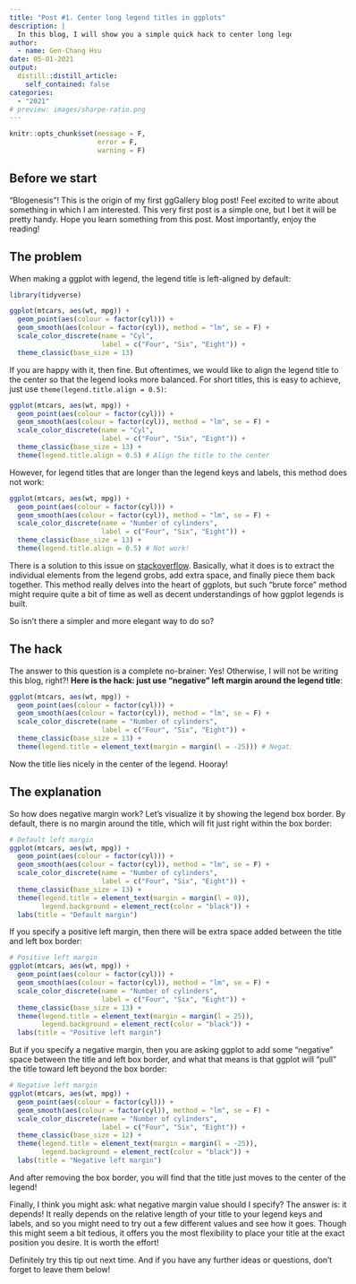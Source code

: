 ```yaml
---
title: "Post #1. Center long legend titles in ggplots"
description: |
  In this blog, I will show you a simple quick hack to center long legend titles in ggplots without bothering gtables and grobs. 
author:
  - name: Gen-Chang Hsu
date: 05-01-2021
output:
  distill::distill_article:
    self_contained: false
categories:
  - "2021"
# preview: images/sharpe-ratio.png
---
```


<!-- Webpage style -->
<style>
d-article a {
    color: #2780e3 !important;
    border-bottom: none !important;
}

d-article a:hover {
    color: #2780e3 !important;
    border-bottom: 2px solid !important;
}

d-byline {
    margin-left: -10% !important;
}

d-title {
    margin-left: -10%;
}

d-title h1{
    font-size: 45px;
    width: 130%;
}

d-article {
    margin-left: -10%;
}

p {
    width: 120%;
}

d-article h2 {
    width: 120%;
}

div.article-footer{
    width: 120%;
}

d-article div.sourceCode { 
    width: 120% !important;
}

d-article pre { 
    width: 120% !important;
}

div.l-body {
    width: 120% !important;
}

</style>

```r
knitr::opts_chunk$set(message = F, 
                      error = F, 
                      warning = F)
```

<!-- Start of the article -->
## Before we start
"Blogenesis"! This is the origin of my first ggGallery blog post! Feel excited to write about something in which I am interested. This very first post is a simple one, but I bet it will be pretty handy. Hope you learn something from this post. Most importantly, enjoy the reading!  


## The problem
When making a ggplot with legend, the legend title is left-aligned by default:

```r
library(tidyverse)

ggplot(mtcars, aes(wt, mpg)) + 
  geom_point(aes(colour = factor(cyl))) + 
  geom_smooth(aes(colour = factor(cyl)), method = "lm", se = F) +
  scale_color_discrete(name = "Cyl", 
                       label = c("Four", "Six", "Eight")) + 
  theme_classic(base_size = 13)

```

If you are happy with it, then fine. But oftentimes, we would like to align the legend title to the center so that the legend looks more balanced. For short titles, this is easy to achieve, just use `theme(legend.title.align = 0.5)`:

```r
ggplot(mtcars, aes(wt, mpg)) + 
  geom_point(aes(colour = factor(cyl))) + 
  geom_smooth(aes(colour = factor(cyl)), method = "lm", se = F) +
  scale_color_discrete(name = "Cyl", 
                       label = c("Four", "Six", "Eight")) + 
  theme_classic(base_size = 13) + 
  theme(legend.title.align = 0.5) # Align the title to the center

```

However, for legend titles that are longer than the legend keys and labels, this method does not work:

```r
ggplot(mtcars, aes(wt, mpg)) + 
  geom_point(aes(colour = factor(cyl))) + 
  geom_smooth(aes(colour = factor(cyl)), method = "lm", se = F) +
  scale_color_discrete(name = "Number of cylinders", 
                       label = c("Four", "Six", "Eight")) + 
  theme_classic(base_size = 13) + 
  theme(legend.title.align = 0.5) # Not work!

```

There is a solution to this issue on [stackoverflow](https://stackoverflow.com/questions/48000292/center-align-legend-title-and-legend-keys-in-ggplot2-for-long-legend-titles). Basically, what it does is to extract the individual elements from the legend grobs, add extra space, and finally piece them back together. This method really delves into the heart of ggplots, but such "brute force" method might require quite a bit of time as well as decent understandings of how ggplot legends is built.

So isn't there a simpler and more elegant way to do so?

## The hack
The answer to this question is a complete no-brainer: Yes! Otherwise, I will not be writing this blog, right?! **Here is the hack: just use "negative" left margin around the legend title**: 

```r
ggplot(mtcars, aes(wt, mpg)) + 
  geom_point(aes(colour = factor(cyl))) + 
  geom_smooth(aes(colour = factor(cyl)), method = "lm", se = F) +
  scale_color_discrete(name = "Number of cylinders", 
                       label = c("Four", "Six", "Eight")) + 
  theme_classic(base_size = 13) + 
  theme(legend.title = element_text(margin = margin(l = -25))) # Negative left margin

```

Now the title lies nicely in the center of the legend. Hooray!

## The explanation
So how does negative margin work? Let's visualize it by showing the legend box border. By default, there is no margin around the title, which will fit just right within the box border: 

```r
# Default left margin
ggplot(mtcars, aes(wt, mpg)) + 
  geom_point(aes(colour = factor(cyl))) + 
  geom_smooth(aes(colour = factor(cyl)), method = "lm", se = F) +
  scale_color_discrete(name = "Number of cylinders", 
                       label = c("Four", "Six", "Eight")) + 
  theme_classic(base_size = 13) + 
  theme(legend.title = element_text(margin = margin(l = 0)), 
        legend.background = element_rect(color = "black")) +
  labs(title = "Default margin")
```
If you specify a positive left margin, then there will be extra space added between the title and left box border: 

```r
# Positive left margin
ggplot(mtcars, aes(wt, mpg)) + 
  geom_point(aes(colour = factor(cyl))) + 
  geom_smooth(aes(colour = factor(cyl)), method = "lm", se = F) +
  scale_color_discrete(name = "Number of cylinders", 
                       label = c("Four", "Six", "Eight")) + 
  theme_classic(base_size = 13) + 
  theme(legend.title = element_text(margin = margin(l = 25)),
        legend.background = element_rect(color = "black")) +
  labs(title = "Positive left margin")
```

But if you specify a negative margin, then you are asking ggplot to add some "negative" space between the title and left box border, and what that means is that ggplot will "pull" the title toward left beyond the box border: 

```r
# Negative left margin
ggplot(mtcars, aes(wt, mpg)) + 
  geom_point(aes(colour = factor(cyl))) + 
  geom_smooth(aes(colour = factor(cyl)), method = "lm", se = F) +
  scale_color_discrete(name = "Number of cylinders", 
                       label = c("Four", "Six", "Eight")) + 
  theme_classic(base_size = 12) + 
  theme(legend.title = element_text(margin = margin(l = -25)),
        legend.background = element_rect(color = "black")) +
  labs(title = "Negative left margin")

```

And after removing the box border, you will find that the title just moves to the center of the legend! 

Finally, I think you might ask: what negative margin value should I specify? The answer is: it depends! It really depends on the relative length of your title to your legend keys and labels, and so you might need to try out a few different values and see how it goes. Though this might seem a bit tedious, it offers you the most flexibility to place your title at the exact position you desire. It is worth the effort!

Definitely try this tip out next time. And if you have any further ideas or questions, don't forget to leave them below! 


